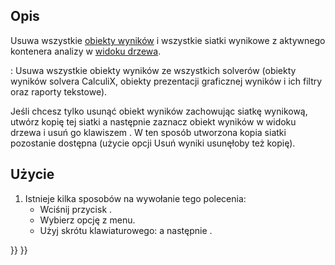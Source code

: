 <languages/>

{{Docnav
|[[FEM_SolverRun/pl|Uruchom obliczenia solvera]]
|[[FEM_ResultShow/pl|Pokaż wyniki]]
|[[FEM_Workbench/pl|środowisko pracy MES]]
|IconL=FEM_SolverRun.svg
|IconR=FEM_ResultShow.svg
|IconC=Workbench_FEM.svg
}}

{{GuiCommand/pl
|Name=FEM ResultsPurge
|Name/pl=MES: Usuń wyniki
|MenuLocation=Wyniki → Usuń wyniki
|Workbenches=[[FEM_Workbench/pl|MES]]
|Shortcut={{KEY|R}} {{KEY|P}}
|SeeAlso=[[FEM_tutorial/pl|Poradnik MES]]
}}

<span id="Description"></span>
==Opis==

Usuwa wszystkie [[FEM_ResultShow/pl|obiekty wyników]] i wszystkie siatki wynikowe z aktywnego kontenera analizy w [[Tree_view/pl|widoku drzewa]].

{{VersionPlus/pl|1.1}}: Usuwa wszystkie obiekty wyników ze wszystkich solverów (obiekty wyników solvera CalculiX, obiekty prezentacji graficznej wyników i ich filtry oraz raporty tekstowe).

Jeśli chcesz tylko usunąć obiekt wyników zachowując siatkę wynikową, utwórz kopię tej siatki a następnie zaznacz obiekt wyników w widoku drzewa i usuń go klawiszem {{KEY|Del}}. W ten sposób utworzona kopia siatki pozostanie dostępna (użycie opcji Usuń wyniki usunęłoby też kopię).

<span id="Usage"></span>
==Użycie==

# Istnieje kilka sposobów na wywołanie tego polecenia:
#* Wciśnij przycisk {{Button|[[Image:FEM_ResultsPurge.svg|16px]] [[FEM_ResultsPurge/pl|Usuń wyniki]]}}.
#* Wybierz opcję {{MenuCommand|Wyniki → [[Image:FEM_ResultsPurge.svg|16px]] Usuń wyniki}} z menu.
#* Użyj skrótu klawiaturowego: {{KEY|R}} a następnie {{KEY|P}}.


{{Docnav
|[[FEM_SolverRun/pl|Uruchom obliczenia solvera]]
|[[FEM_ResultShow/pl|Pokaż wyniki]]
|[[FEM_Workbench/pl|środowisko pracy MES]]
|IconL=FEM_SolverRun.svg
|IconR=FEM_ResultShow.svg
|IconC=Workbench_FEM.svg
}}

{{FEM_Tools_navi{{#translation:}}}}
{{Userdocnavi{{#translation:}}}}